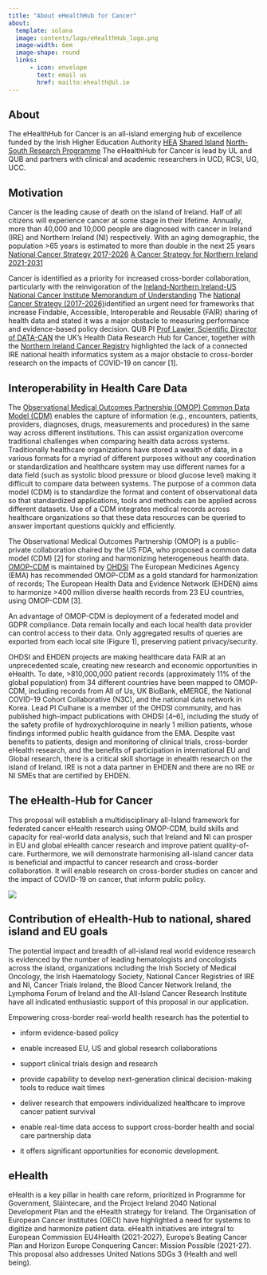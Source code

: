 ```yaml
---
title: "About eHealthHub for Cancer"
about:
  template: solana
  image: contents/logo/eHealthHub_logo.png
  image-width: 6em
  image-shape: round
  links:
      - icon: envelope
        text: email us
        href: mailto:ehealth@ul.ie
---
```


## About

The eHealthHub for Cancer is an all-island emerging hub of excellence funded by the Irish Higher Education Authority [HEA](https://hea.ie/) [Shared Island](https://www.gov.ie/en/campaigns/c3417-shared-island/) [North-South Research Programme](https://hea.ie/2021/08/09/hea-launch-e40-million-north-south-research-programme-2021/) The eHealthHub for Cancer is lead by UL and QUB and partners with clinical and academic researchers in UCD, RCSI, UG, UCC.

## Motivation

Cancer is the leading cause of death on the island of Ireland. Half of all citizens will experience cancer at some stage in their lifetime. Annually, more than 40,000 and 10,000 people are diagnosed with cancer in Ireland (IRE) and Northern Ireland (NI) respectively. With an aging demographic, the population \>65 years is estimated to more than double in the next 25 years [National Cancer Strategy 2017-2026](https://assets.gov.ie/9315/6f1592a09583421baa87de3a7e9cb619.pdf) [A Cancer Strategy for Northern Ireland 2021-2031](https://www.northernireland.gov.uk/sites/default/files/consultations/health/doh-cancer-strategy-2021-2031.PDF)

Cancer is identified as a priority for increased cross-border collaboration, particularly with the reinvigoration of the [Ireland-Northern Ireland-US National Cancer Institute Memorandum of Understanding](https://www.cancer.gov/about-nci/organization/cgh/events/ireland-northern-ireland-nci-cancer-consortium-mou) The [National Cancer Strategy (2017-2026)](https://assets.gov.ie/9315/6f1592a09583421baa87de3a7e9cb619.pdf)identified an urgent need for frameworks that increase Findable, Accessible, Interoperable and Reusable (FAIR) sharing of health data and stated it was a major obstacle to measuring performance and evidence-based policy decision. QUB PI [Prof Lawler, Scientific Director of DATA-CAN](https://www.data-can.org.uk/about-us/management-group/professor-mark-lawler/) the UK's Health Data Research Hub for Cancer, together with the [Northern Ireland Cancer Registry](https://www.qub.ac.uk/research-centres/nicr/) highlighted the lack of a connected IRE national health informatics system as a major obstacle to cross-border research on the impacts of COVID-19 on cancer \[1\].

## Interoperability in Health Care Data

The [Observational Medical Outcomes Partnership (OMOP) Common Data Model (CDM)](https://www.ohdsi.org/data-standardization/the-common-data-model/) enables the capture of information (e.g., encounters, patients, providers, diagnoses, drugs, measurements and procedures) in the same way across different institutions. This can assist organization overcome traditional challenges when comparing health data across systems. Traditionally healthcare organizations have stored a wealth of data, in a various formats for a myriad of different purposes without any coordination or standardization and healthcare system may use different names for a data field (such as systolic blood pressure or blood glucose level) making it difficult to compare data between systems. The purpose of a common data model (CDM) is to standardize the format and content of observational data so that standardized applications, tools and methods can be applied across different datasets. Use of a CDM integrates medical records across healthcare organizations so that these data resources can be queried to answer important questions quickly and efficiently.

The Observational Medical Outcomes Partnership (OMOP) is a public-private collaboration chaired by the US FDA, who proposed a common data model (CDM) \[2\] for storing and harmonizing heterogeneous health data. [OMOP-CDM](https://www.ohdsi.org/data-standardization/the-common-data-model/) is maintained by [OHDSI](https://www.ohdsi.org/) The European Medicines Agency (EMA) has recommended OMOP-CDM as a gold standard for harmonization of records; The European Health Data and Evidence Network (EHDEN) aims to harmonize \>400 million diverse health records from 23 EU countries, using OMOP-CDM \[3\].

An advantage of OMOP-CDM is deployment of a federated model and GDPR compliance. Data remain locally and each local health data provider can control access to their data. Only aggregated results of queries are exported from each local site (Figure 1), preserving patient privacy/security.

OHDSI and EHDEN projects are making healthcare data FAIR at an unprecedented scale, creating new research and economic opportunities in eHealth. To date, \>810,000,000 patient records (approximately 11% of the global population) from 34 different countries have been mapped to OMOP-CDM, including records from All of Us, UK BioBank, eMERGE, the National COVID-19 Cohort Collaborative (N3C), and the national data network in Korea. Lead PI Culhane is a member of the OHDSI community, and has published high-impact publications with OHDSI \[4--6\], including the study of the safety profile of hydroxychloroquine in nearly 1 million patients, whose findings informed public health guidance from the EMA. Despite vast benefits to patients, design and monitoring of clinical trials, cross-border eHealth research, and the benefits of participation in international EU and Global research, there is a critical skill shortage in ehealth research on the island of Ireland. IRE is not a data partner in EHDEN and there are no IRE or NI SMEs that are certified by EHDEN.

## The eHealth-Hub for Cancer

This proposal will establish a multidisciplinary all-Island framework for federated cancer eHealth research using OMOP-CDM, build skills and capacity for real-world data analysis, such that Ireland and NI can prosper in EU and global eHealth cancer research and improve patient quality-of-care. Furthermore, we will demonstrate harmonising all-island cancer data is beneficial and impactful to cancer research and cross-border collaboration. It will enable research on cross-border studies on cancer and the impact of COVID-19 on cancer, that inform public policy.

![](contents/photos/img/eHealth_hub/Slide2.jpeg)

## Contribution of eHealth-Hub to national, shared island and EU goals

The potential impact and breadth of all-island real world evidence research is evidenced by the number of leading hematologists and oncologists across the island, organizations including the Irish Society of Medical Oncology, the Irish Haematology Society, National Cancer Registries of IRE and NI, Cancer Trials Ireland, the Blood Cancer Network Ireland, the Lymphoma Forum of Ireland and the All-Island Cancer Research Institute have all indicated enthusiastic support of this proposal in our application.

Empowering cross-border real-world health research has the potential to

-   inform evidence-based policy

-   enable increased EU, US and global research collaborations

-   support clinical trials design and research

-   provide capability to develop next-generation clinical decision-making tools to reduce wait times

-   deliver research that empowers individualized healthcare to improve cancer patient survival

-   enable real-time data access to support cross-border health and social care partnership data

-   it offers significant opportunities for economic development.

## eHealth

eHealth is a key pillar in health care reform, prioritized in Programme for Government, Sláintecare, and the Project Ireland 2040 National Development Plan and the eHealth strategy for Ireland. The Organisation of European Cancer Institutes (OECI) have highlighted a need for systems to digitize and harmonize patient data. eHealth initiatives are integral to European Commission EU4Health (2021-2027), Europe's Beating Cancer Plan and Horizon Europe Conquering Cancer: Mission Possible (2021-27). This proposal also addresses United Nations SDGs 3 (Health and well being).
